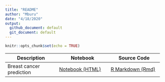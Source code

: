 ```yaml
---
title: "README"
author: "Mburu"
date: "4/18/2020"
output:
  github_document: default
  git_document: default
---
```


```r
knitr::opts_chunk$set(echo = TRUE)
```



| Description | Notebook | Source Code
| ------------- | ------------- | ------------- |
| Breast cancer prediction | [Notebook (HTML)](https://m-mburu.github.io/breast_cancer_prediction/cancer_data.nb.html) | [R Markdown (Rmd)](breast_cancer_prediction/cancer_data.Rmd)  |